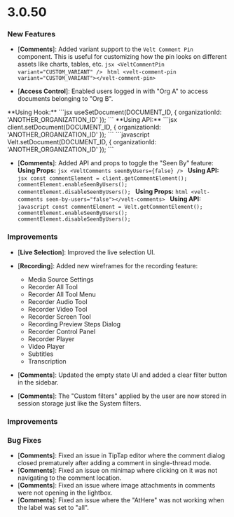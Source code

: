 # 3.0.50

### New Features

- [**Comments**]: Added variant support to the `Velt Comment Pin` component. This is useful for customizing how the pin looks on different assets like charts, tables, etc.
  <Tabs>
    <Tab title="React / Next.js">
      ```jsx
      <VeltCommentPin variant="CUSTOM_VARIANT" />
      ```
    </Tab>
    <Tab title="Other Frameworks">
      ```html
      <velt-comment-pin variant="CUSTOM_VARIANT"></velt-comment-pin>
      ```
    </Tab>
  </Tabs>

- [**Access Control**]: Enabled users logged in with "Org A" to access documents belonging to "Org B".
<Tabs>
    <Tab title="React / Next.js">
    **Using Hook:**
      ```jsx
      useSetDocument(DOCUMENT_ID, {
        organizationId: 'ANOTHER_ORGANIZATION_ID'
      });
      ```
      **Using API:**
      ```jsx
      client.setDocument(DOCUMENT_ID, {
        organizationId: 'ANOTHER_ORGANIZATION_ID'
      });
      ```
    </Tab>
    <Tab title="Other Frameworks">
      ```javascript
      Velt.setDocument(DOCUMENT_ID, {
        organizationId: 'ANOTHER_ORGANIZATION_ID'
      });
      ```
    </Tab>
  </Tabs>

- [**Comments**]: Added API and props to toggle the "Seen By" feature:
  <Tabs>
    <Tab title="React / Next.js">
      **Using Props:**
      ```jsx
      <VeltComments seenByUsers={false} />
      ```
      **Using API:**
      ```jsx
      const commentElement = client.getCommentElement();
      commentElement.enableSeenByUsers();
      commentElement.disableSeenByUsers();
      ```
    </Tab>
    <Tab title="Other Frameworks">
      **Using Props:**
      ```html
      <velt-comments seen-by-users="false"></velt-comments>
      ```
      **Using API:**
      ```javascript
      const commentElement = Velt.getCommentElement();
      commentElement.enableSeenByUsers();
      commentElement.disableSeenByUsers();
      ```
    </Tab>
  </Tabs>

### Improvements
- [**Live Selection**]: Improved the live selection UI.
- [**Recording**]: Added new wireframes for the recording feature:
  - Media Source Settings
  - Recorder All Tool
  - Recorder All Tool Menu
  - Recorder Audio Tool
  - Recorder Video Tool
  - Recorder Screen Tool
  - Recording Preview Steps Dialog
  - Recorder Control Panel
  - Recorder Player
  - Video Player
  - Subtitles
  - Transcription

- [**Comments**]: Updated the empty state UI and added a clear filter button in the sidebar.
- [**Comments**]: The "Custom filters" applied by the user are now stored in session storage just like the System filters.

### Improvements

### Bug Fixes

- [**Comments**]: Fixed an issue in TipTap editor where the comment dialog closed prematurely after adding a comment in single-thread mode.
- [**Comments**]: Fixed an issue on minimap where clicking on it was not navigating to the comment location.
- [**Comments**]: Fixed an issue where image attachments in comments were not opening in the lightbox.
- [**Comments**]: Fixed an issue where the "AtHere" was not working when the label was set to "all".
